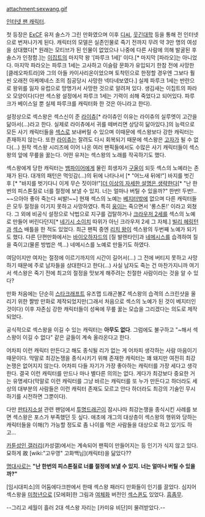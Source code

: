 attachment:sexwang.gif

[[인터넷 팬 캐릭터]].

첫 등장은 [[ExCF]] 유저 솔스가 그린 만화였으며 이후 [[디씨]], [[웃긴대학]] 등을 통해 전 인터넷으로 번져나가게 된다. 캐릭터의 모델은 실존인물로 죽기 전까지 무려 약 3만 명의 여성을 상대했다[* 원래는 모티브가 된 인물이 없었으나 나중에 다른 사람에 의해 발굴된 후 솔스가 인정함.]는 [[이집트]]의 마지막 왕 '[파루크 1세]' 이다.[* 마지막 [파라오]는 아니었다. 마지막 파라오는 파루크 1세는 고사하고 이슬람 문화가 유입되기 한참 전에 사망한 [클레오파트라]와 그의 아들 카이사리온이었으며 토착민으로 한정할 경우엔 그보다 훨씬 오래전 아케메네스 조의 침공당시 사망한 넥타네보였다.] 실제 파루크 1세는 반란으로 왕위를 잃자 유럽으로 망명가서 사망한 것으로 알려져 있다. 생김새는 이집트의 파라오 모양이다(다만 섹스왕 설정에서 파루크 1세는 기력이 쇠해 죽었다고 되어있다. 파루크가 베이스일 뿐 실제 파루크를 캐릭터화 한 것은 아니라고 한다).

설정상으로 섹스왕은 섹스신이 준 [[라이츄]][* 라이츄인 이유는 라이츄의 실루엣이 고간을 닮아서(...)라고 한다. 실제로 라이츄에서 귀를 떼버리면 상당히 닮아있다.]의 능력으로 모든 사기 캐릭터들을 [[섹스]]로 보내버릴 수 있으며 이때문에 섹스왕보다 강한 캐릭터는 존재하지 않는다. 또한 [[라이츄]]는 잘려도 다시 회복되기 때문에 섹스왕은 [[고자]]가 될 수 없다(...) 원작 섹스왕 시리즈에 이어 나온 여러 팬픽들에서도 수많은 사기 캐릭터들이 섹스왕의 앞에 무릎을 꿇는다. 어떤 유저는 섹스왕의 노래를 작곡하기도 했다.

섹스왕에게 당한 캐릭터는 [[뱀파이어]]에게 물린 희생자가 [[구울]]이 되듯 섹스의 노예라는 존재가 된다. 대개의 패턴은 먹잇감(...)의 뒤에 나타나서 [* "어느새 뒤에!"] 바지를 벗긴 후 [* "바지를 벗기다니 이게 무슨 짓이야!"][[더 이상의 자세한 설명은 생략한다]][* "난 한번의 피스톤질로 너를 절정에 보낼 수 있지. 너는 얼마나 버틸 수 있을까?" 한번! 두번!.. ~~으아아 좋아 죽는다 씨발!~~]
현재 섹스의 노예는 [[베지터]]밖에 없으며 다른 캐릭터들은 모두 절정을 이기지 못하고 사망하였다. 특히 [[웅이]]는 죽으면서 '롱스톤!' 이라고 외쳤다. 그 외에 비공식 설정으로 낙법으로 지구를 겁탈하거나 [[크라우저 2세]]를 섹스의 노예로 만들어 버린다던지[* [[네기시 소이치]] 따위가 아닌 크라우저 2세 그 자체.] [[빌리 헤링턴]]과 [[섹스]] 배틀을 한 적도 있었다. 최근 팬픽 중엔 [[리치 왕]]이 섹스왕의 두번째 노예가 되기도 했다. 다른 단편만화에서는 [[바이오하자드]]의 [질 발렌타인]과 [[네메시스]]를 습격하여 질을 죽이고(물론 방법은 섹...) 네메시스를 노예로 만들기도 하였다.

여담이지만 여자는 절정에 이르기까지의 시간이 길어서(...) 그 전에 버티지 못하고 사망하기 때문에 주로 남자들을 상대한다고 한다(...) 사실 남자도 죽는 건 마찬가지니까 여기서 섹스왕은 죽기 전에 최고의 절정을 맛보게 해주려는 친절한 사람이라는 것을 알 수 있다?

만화 처음에는 단순히 [[스타크래프트]] 유즈맵 드래곤볼Z 섹스왕의 습격의 스크린샷을 올리기 위한 짤방 만화로 제작되었지만(그래서 처음으로 섹스의 노예가 된 것이 베지터인 것이다) 이후 자존심 강한 캐릭터들이 성욕에 무릎 꿇는 모습을 그리겠다는 의도로 제작되었다.

공식적으로 섹스왕을 이길 수 있는 캐릭터는 '''아무도 없다'''. 그럼에도 불구하고 "~해서 섹스왕이 이길 수 없다" 같은 글들이 계속 올라온다고 한다.

어차피 이런 캐릭터 만든다고 해도 종식될 리가 없는 게 어차피 생각하는 사람 마음이기 때문이다. 막말로 최강논쟁을 종식시키기 위해 존재한 캐릭터는 꽤 돼지만 여전히 최강논쟁은 없어지지 않는다. 어차피 다들 자기가 가장 좋아하는 캐릭터를 가장 세다고 생각한다. 결국 이런 캐릭터를 만드나 마나 별다른 의의는 없다. 게다가 최강보다 중요한 거는 유명세다(막말로 이런 캐릭터를 그냥 바르는 캐릭터를 또 누가 만든다고 하더라도 세상의 대부분의 사람들은 이런 캐릭터 존재도 모르고 안다 하더라도 최강의 기술인 무시하기를 시전하면 그뿐이다).

다만 [[판타지소설]] 관련 팬덤에서 [[투명드래곤]]이 잠시나마 최강논쟁을 종식시킨 사례를 보면 섹스왕은 포스가 부족했던 듯 싶다. 애초에 개그의 대상층이 섹스왕의 행위와 당하는 캐릭터들을 이해(?) 가능할 정도로 좀 나이를 먹은 사람들을 대상으로 하고 있기도 하고...

[[카툰성인 갤러리]](카성갤)에서는 계속되어 팬픽이 만들어지는 등 인기가 식지 않고 있다. 묘하게 故 [wiki:"고우영" 고화백님](캐릭터)을 닮았다??

[[명대사]]로는 '''"난 한번의 피스톤질로 너를 절정에 보낼 수 있지. 너는 얼마나 버틸 수 있을까?"'''

[임시대피소]의 어둠에다크판에서 한때 섹스왕 패러디 만화들이 인기를 끌었다. 심지어 섹스왕을 [[미청년]]으로 [모에화]한 그림과 [[여체화]] 버전인 [[섹스퀸]]도 있었다. [[흠좀무]].

--그리고 세월이 흘러 2대 섹스왕 자리는 [카미유 비단]미 물려받았다.--
